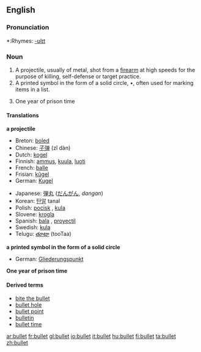 ==English==

===Pronunciation===
*:Rhymes: [[Rhymes:English:-ʊlɪt|-ʊlɪt]]

===Noun===
{{en-noun-reg}}
# A projectile, usually of metal, shot from a [[firearm]] at high speeds for the purpose of killing, self-defense or target practice.
# A printed symbol in the form of a solid circle, •, often used for marking items in a list.
# {{slang}} One year of prison time

====Translations====
'''a projectile'''
{{top}}
*Breton: [[boled]] {{m}}
*Chinese: [[子弹]] (zǐ dàn)
*Dutch: [[kogel]] {{m}}
*Finnish: [[ammus]], [[kuula]], [[luoti]]
*French: [[balle]] {{f}}
*Frisian: [[kûgel]]
*German: [[Kugel]] {{f}}
{{mid}}
*Japanese: [[弾丸]] ([[だんがん]], ''dangan'')
*Korean: [[탄알]] tanal
*Polish: [[pocisk]] {{m}}, [[kula]] {{f}}
*Slovene: [[krogla]] {{f}}
*Spanish: [[bala]] {{f}}, [[proyectil]] {{m}}
*Swedish: [[kula]] {{c}}
*Telugu: [[తూటా]] (tooTaa)
{{bottom}}

'''a printed symbol in the form of a solid circle'''
{{top}}
*German: [[Gliederungspunkt]] {{m}}
{{mid}}
{{bottom}}

'''One year of prison time'''
{{top}}
{{mid}}
{{bottom}}

====Derived terms====
*[[bite the bullet]]
*[[bullet hole]]
*[[bullet point]]
*[[bulletin]]
*[[bullet time]]

[[ar:bullet]]
[[fr:bullet]]
[[gl:bullet]]
[[io:bullet]]
[[it:bullet]]
[[hu:bullet]]
[[fi:bullet]]
[[ta:bullet]]
[[zh:bullet]]